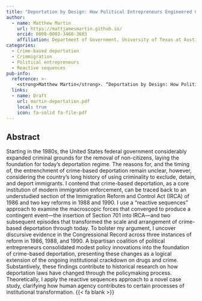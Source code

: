 ```yaml
---
title: "Deportation by Design: How Political Entrepreneurs Engineered Crime-Based Deportation in the United States"
author:
  - name: Matthew Martin
    url: https://mattjamesmartin.github.io/
    orcid: 0000-0003-3460-3603
    affiliation: Department of Government, University of Texas at Austin
categories: 
  - Crime-based deportation
  - Crimmigration
  - Political entrepreneurs
  - Reactive sequences
pub-info:
  reference: >-
    <strong>Matthew Martin</strong>. “Deportation by Design: How Political Entrepreneurs Engineered Crime-Based Deportation in the United States.” Revise and resubmit at <em>Polity</em>.
  links:
  - name: Draft
    url: martin-deportation.pdf
    local: true
    icon: fa-solid fa-file-pdf
---
```


## Abstract

Starting in the 1980s, the United States federal government considerably expanded criminal grounds for the removal of non-citizens, laying the foundation for today’s deportation regime. The reasons for, and the timing of, the entrenchment of crime-based deportation remain unclear, however, considering the country’s long history of using criminality to exclude, detain, and deport immigrants. I contend that crime-based deportation, as a core institution of modern immigration enforcement, can be traced back to an understudied section of the Immigration Reform and Control Act (IRCA) of 1986 and two key reforms in 1988 and 1990. I use a “reactive sequences” approach to examine the macroscopic forces that converged to produce a contingent event—the insertion of Section 701 into IRCA—and two subsequent episodes that transformed the scale and arrangement of crime-based deportation through today. To bolster my argument, I uncover discursive evidence in the Congressional Record across three instances of reform in 1986, 1988, and 1990. A bipartisan coalition of political entrepreneurs consolidated modest policy innovations into the foundation of crime-based deportation, presenting these changes as a logical extension of the ongoing institutional crackdown on drugs and crime. Substantively, these findings contribute to historical research on how deportation laws have changed through the policymaking process. Theoretically, I apply the reactive sequences approach to a novel case study, clarifying how human agency contributes to certain processes of institutional transformation. {{< fa blank >}}
